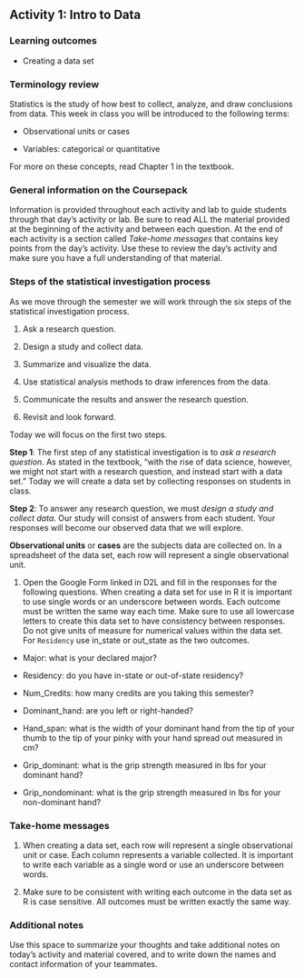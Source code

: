 ## Activity 1:  Intro to Data

\setstretch{1}

### Learning outcomes

<!-- * Identify observational units, variables, and variable types in a statistical study. -->

<!-- * Identify biased sampling methods. -->

* Creating a data set

### Terminology review
Statistics is the study of how best to collect, analyze, and draw conclusions from data.  This week in class you will be introduced to the following terms:

* Observational units or cases

* Variables: categorical or quantitative 

For more on these concepts, read Chapter 1 in the textbook.

### General information on the Coursepack

Information is provided throughout each activity and lab to guide students through that day's activity or lab. Be sure to read ALL the material provided at the beginning of the activity and between each question. At the end of each activity is a section called *Take-home messages* that contains key points from the day's activity. Use these to review the day's activity and make sure you have a full understanding of that material.

<!-- ### General information on labs -->

<!-- On Friday of each week you will complete a lab. Questions are selected from each lab to be turned in on Gradescope.  The questions to be submitted on Gradescope are bolded in the lab.  As you work through the lab have the Gradescope lab assignment open so that you can answer those questions as you go.  Today's activity is Lab 1 in Gradescope for practice submitting as a group. -->

### Steps of the statistical investigation process 

As we move through the semester we will work through the six steps of the statistical investigation process.  

1. Ask a research question.

2. Design a study and collect data. 

3. Summarize and visualize the data. 

4. Use statistical analysis methods to draw inferences from the data. 

5. Communicate the results and answer the research question. 

6. Revisit and look forward.

Today we will focus on the first two steps.

**Step 1**: The first step of any statistical investigation is to *ask a research question*.  As stated in the textbook, "with the rise of data science, however, we might not start with a research question, and instead start with a data set."  Today we will create a data set by collecting responses on students in class.

**Step 2**: To answer any research question, we must *design a study and collect data*. Our study will consist of answers from each student.  Your responses will become our observed data that we will explore.  

**Observational units** or **cases** are the subjects data are collected on. In a spreadsheet of the data set, each row will represent a single observational unit.  

<!-- 1. What are the observational units or cases for today's study?  -->

<!-- \vspace{0.2in} -->

<!-- 2. How many students are in class today? This is the **sample size**. -->

<!-- \vspace{0.2in} -->

<!-- A **variable** is information collected or measured on each observational unit or case. Each column in a data set will represent a different variable. The rows in a data set represent the observational units.  -->

<!-- We will look at two types of variables: **quantitative** and **categorical** (see Figure \@ref(fig:types-of-variables)).  -->

<!-- Quantitative variables are numerical measurements that can be discrete (whole, non-negative numbers) or continuous (any value within an interval).  The number of pets one owns would be a discrete variable as you can not have a partial pet.  GPA would be a continuous variable ranging from 0 to 4.0.  -->

<!-- The outcome of a categorical variable is a group or category such as eye color, state of residency, class ranking, or whether or not a student lives on campus. Categorical variables with a natural ordering are considered ordinal variables while those without a natural ordering are considered nominal variables.  All categorical variables will be treated as nominal for analysis in this course.  -->

<!-- ```{r types-of-variables, fig.align = "center", out.width="50%", fig.cap="Types of variables."} -->
<!-- include_graphics("images/variables.png") -->
<!-- ``` -->

\newpage

1. Open the Google Form linked in D2L and fill in the responses for the following questions.  When creating a data set for use in R it is important to use single words or an underscore between words. Each outcome must be written the same way each time.  Make sure to use all lowercase letters to create this data set to have consistency between responses.  Do not give units of measure for numerical values within the data set.  For `Residency` use in_state or out_state as the two outcomes.

* Major: what is your declared major?

\vspace{0.2in}

* Residency: do you have in-state or out-of-state residency?

\vspace{0.2in}

* Num_Credits: how many credits are you taking this semester?

\vspace{0.2in}

* Dominant_hand: are you left or right-handed?

\vspace{0.2in}

* Hand_span:  what is the width of your dominant hand from the tip of your thumb to the tip of your pinky with your hand spread out measured in cm?

\vspace{0.2in}

* Grip_dominant: what is the grip strength measured in lbs for your dominant hand?

\vspace{0.2in}

* Grip_nondominant: what is the grip strength measured in lbs for your non-dominant hand?

\vspace{0.2in}

<!-- 4. The header for each column describes each variable measured on the observational unit. When writing a variable we need to specify what we are measuring.  For example, the column header `Residency` in our data set represents the variable *whether a student has in-state or out-of-state residency* not *what state a student is from*.  For each column of data, fill in the following table to write out the variable we are collecting on each observational unit in this study and the type of each variable. -->

<!-- \begin{center} -->
<!-- \begin{tabular}{|l|p{2.5in}|p{1.5in}|} \hline -->
<!-- Column & Variable & Type of Variable  \\ \hline -->
<!-- Major & & \\  -->
<!-- & & \\ \hline -->
<!-- Residency & & \\  -->
<!-- & & \\ \hline -->
<!-- Forearm Length & & \\  -->
<!-- & & \\ \hline -->
<!-- Num Credits & & \\  -->
<!-- & & \\ \hline -->
<!-- \end{tabular} -->
<!-- \end{center} -->

<!-- 5. Review the completed data set with your table.  Remember that when creating a data set for use in R it is important to use single words or an underscore between words.  Each outcome must be written the same way each time to have consistency between responses.  Do not give units of measure for numerical values.  Write down some issues found with the created class data set. -->

### Take-home messages

<!-- 1. There are two types of variables: categorical (groups) and quantitative (numerical measures). -->


1. When creating a data set, each row will represent a single observational unit or case. Each column represents a variable collected. It is important to write each variable as a single word or use an underscore between words.

2. Make sure to be consistent with writing each outcome in the data set as R is case sensitive.  All outcomes must be written exactly the same way.

### Additional notes

Use this space to summarize your thoughts and take additional notes on today's activity and material covered, and to write down the names and contact information of your teammates.

\newpage